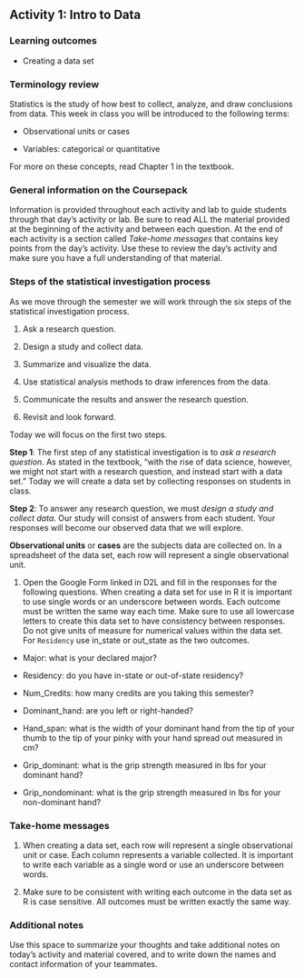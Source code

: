 ## Activity 1:  Intro to Data

\setstretch{1}

### Learning outcomes

<!-- * Identify observational units, variables, and variable types in a statistical study. -->

<!-- * Identify biased sampling methods. -->

* Creating a data set

### Terminology review
Statistics is the study of how best to collect, analyze, and draw conclusions from data.  This week in class you will be introduced to the following terms:

* Observational units or cases

* Variables: categorical or quantitative 

For more on these concepts, read Chapter 1 in the textbook.

### General information on the Coursepack

Information is provided throughout each activity and lab to guide students through that day's activity or lab. Be sure to read ALL the material provided at the beginning of the activity and between each question. At the end of each activity is a section called *Take-home messages* that contains key points from the day's activity. Use these to review the day's activity and make sure you have a full understanding of that material.

<!-- ### General information on labs -->

<!-- On Friday of each week you will complete a lab. Questions are selected from each lab to be turned in on Gradescope.  The questions to be submitted on Gradescope are bolded in the lab.  As you work through the lab have the Gradescope lab assignment open so that you can answer those questions as you go.  Today's activity is Lab 1 in Gradescope for practice submitting as a group. -->

### Steps of the statistical investigation process 

As we move through the semester we will work through the six steps of the statistical investigation process.  

1. Ask a research question.

2. Design a study and collect data. 

3. Summarize and visualize the data. 

4. Use statistical analysis methods to draw inferences from the data. 

5. Communicate the results and answer the research question. 

6. Revisit and look forward.

Today we will focus on the first two steps.

**Step 1**: The first step of any statistical investigation is to *ask a research question*.  As stated in the textbook, "with the rise of data science, however, we might not start with a research question, and instead start with a data set."  Today we will create a data set by collecting responses on students in class.

**Step 2**: To answer any research question, we must *design a study and collect data*. Our study will consist of answers from each student.  Your responses will become our observed data that we will explore.  

**Observational units** or **cases** are the subjects data are collected on. In a spreadsheet of the data set, each row will represent a single observational unit.  

<!-- 1. What are the observational units or cases for today's study?  -->

<!-- \vspace{0.2in} -->

<!-- 2. How many students are in class today? This is the **sample size**. -->

<!-- \vspace{0.2in} -->

<!-- A **variable** is information collected or measured on each observational unit or case. Each column in a data set will represent a different variable. The rows in a data set represent the observational units.  -->

<!-- We will look at two types of variables: **quantitative** and **categorical** (see Figure \@ref(fig:types-of-variables)).  -->

<!-- Quantitative variables are numerical measurements that can be discrete (whole, non-negative numbers) or continuous (any value within an interval).  The number of pets one owns would be a discrete variable as you can not have a partial pet.  GPA would be a continuous variable ranging from 0 to 4.0.  -->

<!-- The outcome of a categorical variable is a group or category such as eye color, state of residency, class ranking, or whether or not a student lives on campus. Categorical variables with a natural ordering are considered ordinal variables while those without a natural ordering are considered nominal variables.  All categorical variables will be treated as nominal for analysis in this course.  -->

<!-- ```{r types-of-variables, fig.align = "center", out.width="50%", fig.cap="Types of variables."} -->
<!-- include_graphics("images/variables.png") -->
<!-- ``` -->

\newpage

1. Open the Google Form linked in D2L and fill in the responses for the following questions.  When creating a data set for use in R it is important to use single words or an underscore between words. Each outcome must be written the same way each time.  Make sure to use all lowercase letters to create this data set to have consistency between responses.  Do not give units of measure for numerical values within the data set.  For `Residency` use in_state or out_state as the two outcomes.

* Major: what is your declared major?

\vspace{0.2in}

* Residency: do you have in-state or out-of-state residency?

\vspace{0.2in}

* Num_Credits: how many credits are you taking this semester?

\vspace{0.2in}

* Dominant_hand: are you left or right-handed?

\vspace{0.2in}

* Hand_span:  what is the width of your dominant hand from the tip of your thumb to the tip of your pinky with your hand spread out measured in cm?

\vspace{0.2in}

* Grip_dominant: what is the grip strength measured in lbs for your dominant hand?

\vspace{0.2in}

* Grip_nondominant: what is the grip strength measured in lbs for your non-dominant hand?

\vspace{0.2in}

<!-- 4. The header for each column describes each variable measured on the observational unit. When writing a variable we need to specify what we are measuring.  For example, the column header `Residency` in our data set represents the variable *whether a student has in-state or out-of-state residency* not *what state a student is from*.  For each column of data, fill in the following table to write out the variable we are collecting on each observational unit in this study and the type of each variable. -->

<!-- \begin{center} -->
<!-- \begin{tabular}{|l|p{2.5in}|p{1.5in}|} \hline -->
<!-- Column & Variable & Type of Variable  \\ \hline -->
<!-- Major & & \\  -->
<!-- & & \\ \hline -->
<!-- Residency & & \\  -->
<!-- & & \\ \hline -->
<!-- Forearm Length & & \\  -->
<!-- & & \\ \hline -->
<!-- Num Credits & & \\  -->
<!-- & & \\ \hline -->
<!-- \end{tabular} -->
<!-- \end{center} -->

<!-- 5. Review the completed data set with your table.  Remember that when creating a data set for use in R it is important to use single words or an underscore between words.  Each outcome must be written the same way each time to have consistency between responses.  Do not give units of measure for numerical values.  Write down some issues found with the created class data set. -->

### Take-home messages

<!-- 1. There are two types of variables: categorical (groups) and quantitative (numerical measures). -->


1. When creating a data set, each row will represent a single observational unit or case. Each column represents a variable collected. It is important to write each variable as a single word or use an underscore between words.

2. Make sure to be consistent with writing each outcome in the data set as R is case sensitive.  All outcomes must be written exactly the same way.

### Additional notes

Use this space to summarize your thoughts and take additional notes on today's activity and material covered, and to write down the names and contact information of your teammates.

\newpage